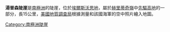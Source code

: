 {{unreferenced|time=2018-11-17T06:12:15+00:00}}
'''湯普森陡崖'''是[[南極洲|南極洲]]的陡崖，位於[[埃爾斯沃思地|埃爾斯沃思地]]，屬於[[赫里蒂奇嶺|赫里蒂奇嶺]]中[[先驅高地|先驅高地]]的一部分，長15公里，[[美國地質調查局|美國地質調查局]]根據測量和該國海軍的空中照片繪入地圖。

{{coord|79|27|S|83|30|W|display=title}}

{{DEFAULTSORT:Thompson Escarpment}}
[[Category:南極洲陡崖|Category:南極洲陡崖]]


{{EllsworthLand-geo-stub}}
